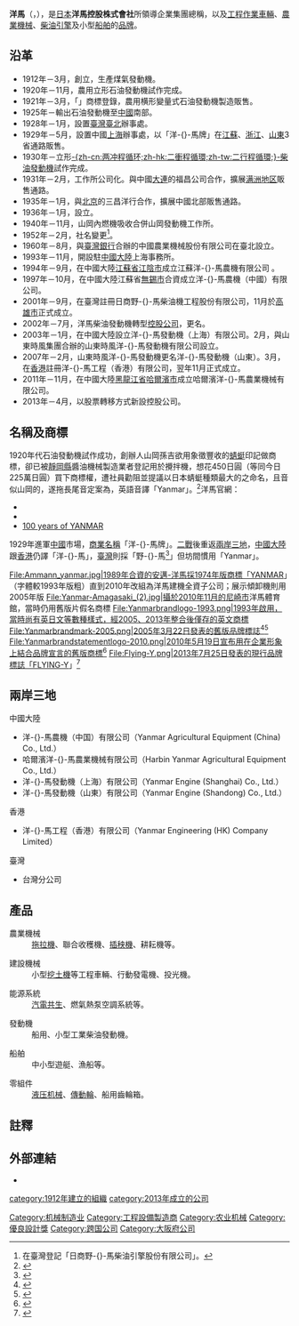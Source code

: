 {{About|日本企業|其它意義|洋馬 (消歧義)|and|野马 (消歧义)}}
{{noteTA
|1=zh-cn:洋马; zh-tw:野馬; zh-hk:洋馬;
}}
{{Infobox company
| name =  洋馬控股株式會社
| name_en = Yanmar Holdings Co., Ltd.
| logo = Yanmarlogo-2013.png
| logo_size = 125
| logo_caption = 2013年7月啟用的商標
| image = File:Headquarter of Yanmar and uniqlo osaka IMG 6763 R 20141102.JPG         
| image_size = 
| image_caption = 本社所在YANMAR FLYING-Y BUILDING
| native_name = ヤンマーホールディングス株式会社
| native_name_lang = ja
| other_name = 
| type = [[非上市公司|非上市公司]]
| industry = 
| foundation = 1912年3月22日（山岡發動機工作所）<br />2013年4月1日（洋馬控股）
| founder = 山岡孫吉
| location = {{JPN}}[[大阪府|大阪府]][[大阪市|大阪市]][[北區_(大阪市)|北区]]茶屋町1-32 YANMAR FLYING-Y BUILDING
| area_served = 
| key_people = 山岡健人（[[代表董事|代表董事]][[总裁|社長]]）
| products =[[工程作業車輛|工程作業車輛]]、[[農業機械|農業機械]]、[[柴油引擎|柴油引擎]]及[[船舶|船舶]]製品
| services =集團公司管理
| owner = 
| ratio =
| num_employees = 17,974名
| subsid= 洋馬株式會社
| homepage = {{URL|https://www.yanmar.com/}} 
| footnotes = {{as of|2016|3|31}}
}}
'''洋馬'''（{{lang-ja|ヤンマー}}，{{lang-en|Yanmar}}），是[[日本|日本]]'''洋馬控股株式會社'''所領導企業集團總稱，以及[[工程作業車輛|工程作業車輛]]、[[農業機械|農業機械]]、[[柴油引擎|柴油引擎]]及小型[[船舶|船舶]]的[[品牌|品牌]]。

== 沿革 ==
*1912年－3月，創立{{nihongo|'''山岡發動機工作所'''|山岡發動機工作所|Yamaoka Hatsudoki Kosakusho}}，生產煤氣發動機。
*1920年－11月，農用立形石油發動機試作完成。
*1921年－3月，「{{lang|ja|ヤンマー}}」商標登錄，農用横形變量式石油發動機製造販售。
*1925年－輸出石油發動機至[[中國|中國]]南部。
*1928年－1月，設置[[臺灣|臺灣]][[臺北市|臺北]]辦事處。
*1929年－5月，設置中國[[上海|上海]]辦事處，以「洋-{}-馬牌」在[[江蘇|江蘇]]、[[浙江|浙江]]、[[山東|山東]]3省通路販售。
*1930年－立形[[两冲程循环|-{zh-cn:两冲程循环;zh-hk:二衝程循環;zh-tw:二行程循環;}-]][[柴油引擎|柴油發動機]]試作完成。
*1931年－2月，工作所公司化。與中國[[大連|大連]]的福昌公司合作，擴展[[满洲地区|满洲地区]]販售通路。 
*1935年－1月，與[[北京|北京]]的三昌洋行合作，擴展中國北部販售通路。
*1936年－1月，{{nihongo|'''山岡内燃機株式会社'''|山岡內燃機株式會社|Yamaoka Nainenki Kabushikigaisha}}設立。　
*1940年－11月，山岡內燃機吸收合併山岡發動機工作所。
*1952年－2月，社名變更{{nihongo|'''洋馬柴油發動機株式會社'''|ヤンマーディーゼル株式会社|Yanmar Diesel Co., Ltd.}}<ref>在臺灣登記「日商野-{}-馬柴油引擎股份有限公司」。</ref>。
*1960年－8月，與[[臺灣銀行|臺灣銀行]]合辦的中國農業機械股份有限公司在臺北設立。
*1993年－11月，開設駐[[中國大陸|中國大陸]]上海事務所。
*1994年－9月，在中國大陸[[江蘇省|江蘇省]][[江陰市|江陰市]]成立江蘇洋-{}-馬農機有限公司 。
*1997年－10月，在中國大陸江蘇省[[無錫市|無錫市]]合資成立洋-{}-馬農機（中國）有限公司。
*2001年－9月，在臺灣註冊日商野-{}-馬柴油機工程股份有限公司，11月於[[高雄市|高雄市]]正式成立。
*2002年－7月，洋馬柴油發動機轉型[[控股公司|控股公司]]，更名{{nihongo|'''洋馬株式會社'''|ヤンマー株式会社|Yanmar Co., Ltd.}}。
*2003年－1月，在中國大陸設立洋-{}-馬發動機（上海）有限公司。2月，與山東時風集團合辦的山東時風洋-{}-馬發動機有限公司設立。 
*2007年－2月，山東時風洋-{}-馬發動機更名洋-{}-馬發動機（山東）。3月，在[[香港|香港]]註冊洋-{}-馬工程（香港）有限公司，翌年11月正式成立。
*2011年－11月，在中國大陸[[黑龍江省|黑龍江省]][[哈爾濱市|哈爾濱市]]成立哈爾濱洋-{}-馬農業機械有限公司。
*2013年－4月，以股票轉移方式新設控股公司{{nihongo|'''洋馬控股株式會社'''|ヤンマーホールディングス株式会社|Yanmar Holdings Co., Ltd.}}。

== 名稱及商標 ==
1920年代石油發動機試作成功，創辦人山岡孫吉欲用象徵豐收的[[蜻蜓|蜻蜓]]印記做商標，卻已被[[靜岡縣|靜岡縣]]醬油機械製造業者登記用於攪拌機，想花450日圓（等同今日225萬日圓）買下商標權，遭社員勸阻並提議以日本蜻蜓種類最大的{{nihongo|[[鬼蜻蜓|鬼蜻蜓]]|オニヤンマ|Oniyanma}}之{{nihongo|「蜻蜓」|ヤンマ|yanma}}命名，且音似山岡的{{nihongo|「山」|ヤマ|yama}}，遂拖長尾音定案為{{nihongo|「yanmaa」|ヤンマー}}，英語音譯「Yanmar」。<ref>{{cite web |script-title=ja:「創業100年企業の血脈」第三回　ヤンマー　「豊穣の空を飛ぶトンボが社名の由来」 |work={{lang|ja|現代ビジネス}} |author= |publisher={{lang|ja|フライデー ([[講談社|講談社]])}} |date=2012-05-12 |url=http://gendai.ismedia.jp/articles/-/32523 |language= |accessdate= |archiveurl=https://web.archive.org/web/20201021171203/https://gendai.ismedia.jp/articles/-/32523 |archivedate=2020-10-21 |dead-url=no }}</ref><ref name=100y>洋馬官網： 
*[https://www.yanmar.com/media/jp/co/aboutus/pdf/100year.pdf {{Wayback|url=https://www.yanmar.com/media/jp/co/aboutus/pdf/100year.pdf |date=20200802093251 }} {{lang|ja|ヤンマー100年史}}] 
*[https://www.yanmar.com/media/jp/co/aboutus/pdf/materialTimeline.pdf {{Wayback|url=https://www.yanmar.com/media/jp/co/aboutus/pdf/materialTimeline.pdf |date=20201001150007 }} {{lang|ja|資料・年表}}] 
*[https://www.yanmar.com/media/global/2016/history/100years_of_yanmar.pdf 100 years of YANMAR] {{Wayback|url=https://www.yanmar.com/media/global/2016/history/100years_of_yanmar.pdf |date=20200802093327 }}</ref>

1929年進軍[[中國|中國]]市場，[[商業名稱|商業名稱]]「洋-{}-馬牌」{{r|100y}}。[[二戰|二戰]]後重返[[兩岸三地|兩岸三地]]，[[中國大陸|中國大陸]]跟[[香港|香港]]仍譯「洋-{}-馬」，[[臺灣|臺灣]]則採「野-{}-馬<ref>{{Cite press release |url=https://www.yanmar.com/jp/about/company/ye/news/2011/11/10/9379.html |script-title=ja:台湾支店　10周年記念式典を開催 |publisher={{lang|ja|ヤンマーエンジニアリング株式会社}} |date=2011-11-10 |archiveurl=https://web.archive.org/web/20200802093305/https://www.yanmar.com/jp/about/company/ye/news/2011/11/10/9379.html |archivedate=2020-08-02 |accessdate= |language= |deadurl=no }}</ref>」但坊間慣用「Yanmar」。

<gallery>
File:Ammann_yanmar.jpg|1989年合資的安邁-洋馬採1974年版商標「YANMAR」（字體較1993年版粗）直到2010年改組為洋馬建機全資子公司；展示傾卸機則用2005年版
File:Yanmar-Amagasaki_(2).jpg|攝於2010年11月的[[尼崎市|尼崎市]]洋馬體育館，當時仍用舊版片假名商標
File:Yanmarbrandlogo-1993.png|1993年啟用，當時尚有英日文等數種樣式，經2005、2013年整合後僅存的英文商標
File:Yanmarbrandmark-2005.png|2005年3月22日發表的舊版品牌標誌<ref>{{Cite press release|url=http://www.yanmar.co.jp/toppage.htm |script-title=ja:ヤンマーグループミッションならびにブランドマークの制定 |publisher={{lang|ja|ヤンマー株式会社}} |date=2005-03-22 |archiveurl=https://web.archive.org/web/20050426005157/http://www.yanmar.co.jp/toppage.htm |archivedate=2005-04-26 |accessdate= |language= |deadurl=yes }}</ref><ref>{{Cite press release|url=http://www.yanmar.co.jp/english/aboutus/whats-new/news/0503/conts01.htm |script-title=en:Yanmar Group Mission and New Brand Mark |publisher=Yanmar Co., Ltd. |date=2005-03-22 |archiveurl=https://web.archive.org/web/20070517065630/http://www.yanmar.co.jp/english/aboutus/whats-new/news/0503/conts01.htm |archivedate=2007-05-17 |accessdate= |language= |deadurl=yes }}</ref>
File:Yanmarbrandstatementlogo-2010.png|2010年5月19日宣布用在企業形象上結合品牌宣言的舊版商標<ref>{{Cite press release |url=https://www.yanmar.com/jp/news/2010/05/19/771.html |script-title=ja:「お客様起点」型ビジネスモデルへの変革に向け、ブランドステートメントを決定 〜Solutioneeringの提供で、ヤンマーは次の100年もお客様とともに歩んでまいります〜 |publisher={{lang|ja|ヤンマー株式会社}} |date=2010-05-19 |archiveurl=https://web.archive.org/web/20200802093320/https://www.yanmar.com/jp/news/2010/05/19/771.html |archivedate=2020-08-02 |accessdate= |language= |deadurl=no }}</ref>
File:Flying-Y.png|2013年7月25日發表的現行品牌標誌「FLYING-Y」<ref>{{Cite press release |url=https://www.yanmar.com/jp/news/2013/07/25/916.html |script-title=ja:ヤンマープレミアムブランドプロジェクトの本格展開開始について |publisher={{lang|ja|ヤンマー株式会社}} |date=2013-07-25 |archiveurl=https://web.archive.org/web/20201019224200/https://www.yanmar.com/jp/news/2013/07/25/916.html |archivedate=2020-10-19 |accessdate= |language= |deadurl=no }}</ref>
</gallery>

== 兩岸三地 ==
;中國大陸
*洋-{}-馬農機（中国）有限公司（Yanmar Agricultural Equipment (China) Co., Ltd.）
*哈爾濱洋-{}-馬農業機械有限公司（Harbin Yanmar Agricultural Equipment Co., Ltd.）
*洋-{}-馬發動機（上海）有限公司（Yanmar Engine (Shanghai) Co., Ltd.）
*洋-{}-馬發動機（山東）有限公司（Yanmar Engine (Shandong) Co., Ltd.）

;香港
*洋-{}-馬工程（香港）有限公司（Yanmar Engineering (HK) Company Limited）

;臺灣
*{{nihongo|日商野-{}-馬柴油機工程股份有限公司|ヤンマーエンジニアリング株式会社|Yanmar Engineering Co., Ltd.}}台灣分公司

== 產品 ==
;農業機械
:[[拖拉機|拖拉機]]、聯合收穫機、[[插秧機|插秧機]]、耕耘機等。

;建設機械
:小型[[挖土機|挖土機]]等工程車輛、行動發電機、投光機。

;能源系統
:[[汽電共生|汽電共生]]、燃氣熱泵空調系統等。

;發動機
:船用、小型工業柴油發動機。
 
;船舶
:中小型遊艇、漁船等。
 
;零組件
:[[液压机械|液压机械]]、[[傳動輪|傳動輪]]、船用齒輪箱。

== 註釋 ==
{{reflist|2}}

== 外部連結 ==
{{Commonscat|Yanmar}}
*{{official|https://www.yanmar.com/}}

{{DEFAULTSORT:Yanmar}}
[[Category:机械制造业|Category:机械制造业]]
[[Category:工程設備製造商|Category:工程設備製造商]]
[[Category:农业机械|Category:农业机械]]
[[Category:優良設計獎|Category:優良設計獎]]
[[Category:跨国公司|Category:跨国公司]]
[[category:1912年建立的組織|category:1912年建立的組織]]
[[category:2013年成立的公司|category:2013年成立的公司]]
[[Category:大阪府公司|Category:大阪府公司]]